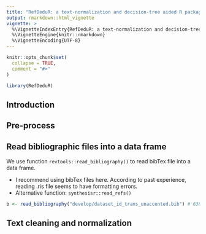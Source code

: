 ```yaml
---
title: "RefDeduR: a text-normalization and decision-tree aided R package enabling accurate and high-throughput reference deduplication for large datasets"
output: rmarkdown::html_vignette
vignette: >
  %\VignetteIndexEntry{RefDeduR: a text-normalization and decision-tree aided R package enabling accurate and high-throughput reference deduplication for large datasets}
  %\VignetteEngine{knitr::rmarkdown}
  %\VignetteEncoding{UTF-8}
---
```


```r
knitr::opts_chunk$set(
  collapse = TRUE,
  comment = "#>"
)
```

```r
library(RefDeduR)
```

## Introduction

## Pre-process

## Read bibliographic files into a data frame
We use function `revtools::read_bibliography()` to read bibTex file into a data frame. 

- I recommend using bibTex files here. According to past experience, reading .ris file seems to have formatting errors. 
- Alternative function: `synthesisr::read_refs()`

```r
b <- read_bibliography("develop/dataset_id_trans_unaccented.bib") # 6384
```

## Text cleaning and normalization

